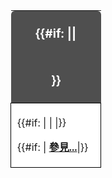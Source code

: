 <div style="clear: both;
<!-- 隔 -->padding: {{{padding|.1em}}};
<!-- 隔 -->padding-top: {{{padding-top|.1em}}};
<!-- 隔 -->padding-left: {{{padding-left|.1em}}};
<!-- 隔 -->padding-right: {{{padding-right|.1em}}};
<!-- 隔 -->padding-bottom: {{{padding-bottom|.1em}}};">
{| style="background-color: #FFF; border: 2px solid #AAA; border-radius: 6px; -moz-border-radius: 6px; -webkit-border-radius: 6px;" width="100%"
! style="background-color: #4F4F4F; color: #FFF; font-size: 120%; border-top-left-radius: 6px; -moz-border-top-left-radius: 6px; -webkit-border-top-left-radius: 6px; border-top-right-radius: 6px; -moz-border-top-right-radius: 6px; -webkit-border-top-right-radius: 6px;" | 
<!--標題開始-->
{{#if: {{{SPAN|}}} |<span style="font-family:{{{title-font-family|sans-serif}}}; font-size:{{{title-font-size|100%}}}; font-weight:{{{title-font-weight|bold}}}; margin: 0; padding:0; padding-bottom:.1em;{{{extra|}}}">{{{title}}}</span>|<h2 style="font-family:{{{title-font-family|sans-serif}}}; font-size:{{{title-font-size|100%}}}; font-weight:{{{title-font-weight|bold}}}; border: none; margin: 0; padding:0; padding-bottom:.1em; color:{{{titleforeground|#FFF}}};{{{extra|}}}">{{{title}}}</h2>}}
<!--標題結束-->
|-
| style="background-color: #FFF; border: 1px solid #000; padding:5px 10px; border-bottom-left-radius: 6px; -moz-border-bottom-left-radius: 6px; -webkit-border-bottom-left-radius: 6px; border-bottom-right-radius: 6px; -moz-border-bottom-right-radius: 6px; -webkit-border-bottom-right-radius: 6px; height:{{{set-height}}};" |
<!--Body開始-->
{{#if: {{{SPAN|}}} | {{{body}}} | {{{body}}} |}}
<!--Body結束-->
<!--參見開始-->
<div class="noprint" style="text-align:right;margin-right:10px;margin-bottom:4px;">{{#if: {{{see|}}} | [[{{{see}}}|'''參見...''']]|}}</div>
<!--參見結束-->
|}
</div>